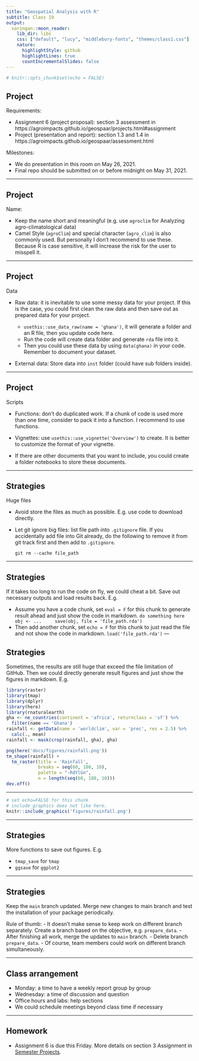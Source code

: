 ```yaml
---
title: "Geospatial Analysis with R"
subtitle: Class 19
output:
  xaringan::moon_reader:
    lib_dir: libs
    css: ["default", "lucy", "middlebury-fonts", "themes/class1.css"]
    nature:
      highlightStyle: github
      highlightLines: true
      countIncrementalSlides: false
---
```


```r
# knitr::opts_chunk$set(echo = FALSE)
```

## Project

Requirements:

- Assignment 6 (project proposal): section 3 assessment in https://agroimpacts.github.io/geospaar/projects.html#assignment
- Project (presentation and report): section 1.3 and 1.4 in https://agroimpacts.github.io/geospaar/assessment.html

Milestones:

- We do presentation in this room on May 26, 2021.
- Final repo should be submitted on or before midnight on May 31, 2021.

---

## Project

Name:

- Keep the name short and meaningful (e.g. use `agroclim` for Analyzing agro-climatological data)
- Camel Style (`agroClim`) and special character (`agro_clim`) is also commonly used. But personally I don't recommend to use these. Because R is case sensitive, it will increase the risk for the user to misspell it.

---

## Project

Data

- Raw data: it is inevitable to use some messy data for your project. If this is the case, you could first clean the raw data and then save out as prepared data for your project.

  - `usethis::use_data_raw(name = 'ghana')`, it will generate a folder and an R file, then you update code here.
  - Run the code will create data folder and generate `rda` file into it.
  - Then you could use these data by using `data(ghana)` in your code. Remember to document your dataset.
  
- External data: Store data into `inst` folder (could have sub folders inside).

---

## Project

Scripts

- Functions: don't do duplicated work. If a chunk of code is used more than one time, consider to pack it into a function. I recommend to use functions.

- Vignettes: use `usethis::use_vignette('Overview')` to create. It is better to customize the format of your vignette.

- If there are other documents that you want to include, you could create a folder notebooks to store these documents.

---

## Strategies

Huge files

- Avoid store the files as much as possible. E.g. use code to download directly.
- Let git ignore big files: list file path into `.gitignore` file. If you accidentally add file into Git already, do the following to remove it from git track first and then add to `.gitignore`.

  `git rm --cache file_path`

---

## Strategies

If it takes too long to run the code on fly, we could cheat a bit. Save out necessary outputs and load results back. E.g.
  
  - Assume you have a code chunk, set `eval = F` for this chunk to generate result ahead and just show the code in markdown.
    ```
    do something here
    obj <- ...
    save(obj, file = 'file_path.rda')
    ```
  - Then add another chunk, set `echo = F` for this chunk to just read the file and not show the code in markdown.
    ```
    load('file_path.rda')
    ```
---

## Strategies

Sometimes, the results are still huge that exceed the file limitation of GitHub. Then we could directly generate result figures and just show the figures in markdown. E.g.

```r
library(raster)
library(tmap)
library(dplyr)
library(here)
library(rnaturalearth)
gha <- ne_countries(continent = 'africa', returnclass = 'sf') %>%
  filter(name == 'Ghana')
rainfall <- getData(name = 'worldclim', var = 'prec', res = 2.5) %>% 
  calc(., mean)
rainfall <- mask(crop(rainfall, gha), gha)

png(here('docs/figures/rainfall.png'))
tm_shape(rainfall) + 
  tm_raster(title = 'Rainfall',
            breaks = seq(60, 180, 10),
            palette = "-RdYlGn", 
            n = length(seq(60, 180, 10)))
dev.off()
```

---

```r
# set echo=FALSE for this chunk
# include_graphics does not like here.
knitr::include_graphics('figures/rainfall.png')
```

---

## Strategies

More functions to save out figures. E.g.

- `tmap_save` for `tmap`
- `ggsave` for `ggplot2`

---

## Strategies

Keep the `main` branch updated. Merge new changes to main branch and test the installation of your package periodically.

Rule of thumb:
- It doesn't make sense to keep work on different branch separately. Create a branch based on the objective, e.g. `prepare_data`. 
- After finishing all work, merge the updates to `main` branch.
- Delete branch `prepare_data`.
- Of course, team members could work on different branch simultaneously.

---

## Class arrangement

- Monday: a time to have a weekly report group by group
- Wednesday: a time of discussion and question
- Office hours and labs: help sections
- We could schedule meetings beyond class time if necessary

---

## Homework

- Assignment 6 is due this Friday. More details on section 3 Assignment in [Semester Projects](https://agroimpacts.github.io/geospaar/projects.html).

